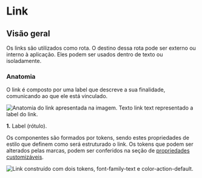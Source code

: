 
# Link

## Visão geral

Os links são utilizados como rota. O destino dessa rota pode ser externo ou interno à aplicação.
Eles podem ser usados dentro de texto ou isoladamente.

### Anatomia

O link é composto por uma label que descreve a sua finalidade, comunicando ao que ele está vinculado.

<img
  src={link_anatomy}
  alt="Anatomia do link apresentada na imagem. Texto link text representado a label do link."
/>

**1.** Label (rótulo).

Os componentes são formados por tokens, sendo estes propriedades de estilo que definem como será estruturado o link. Os tokens que podem ser alterados pelas marcas, podem ser conferidos na seção de [propriedades customizáveis](#propriedades-customizáveis).

<img
  src={link_tokens}
  alt="Link construído com dois tokens, font-family-text e color-action-default."
/>
